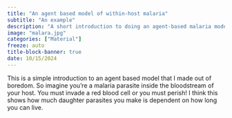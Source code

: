 ```yaml
---
title: "An agent based model of within-host malaria"
subtitle: "An example"
description: "A short introduction to doing an agent-based malaria model"
image: "malara.jpg"
categories: ["Material"]
freeze: auto
title-block-banner: true
date: 10/15/2024
---
```


This is a simple introduction to an agent based model that I made out of boredom. So imagine you're a malaria parasite inside the bloodstream of your host. You must invade a red blood cell or you must perish! I think this shows how much daughter parasites you make is dependent on how long you can live.

<object data="agentbaedppt.pdf" width="1000" height="1000" type='application/pdf'/>
